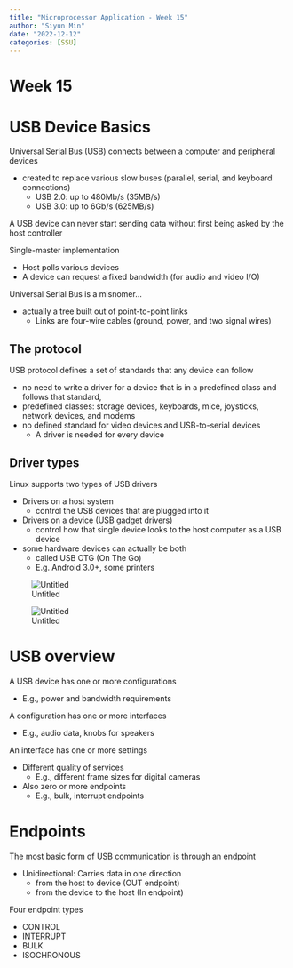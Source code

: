 ```yaml
---
title: "Microprocessor Application - Week 15"
author: "Siyun Min"
date: "2022-12-12"
categories: [SSU]
---
```

# Week 15

# USB Device Basics

Universal Serial Bus (USB) connects between a computer and peripheral devices

- created to replace various slow buses (parallel, serial, and keyboard connections)
    - USB 2.0: up to 480Mb/s (35MB/s)
    - USB 3.0: up to 6Gb/s (625MB/s)

A USB device can never start sending data without first being asked by the host controller

Single-master implementation

- Host polls various devices
- A device can request a fixed bandwidth (for audio and video I/O)

Universal Serial Bus is a misnomer…

- actually a tree built out of point-to-point links
    - Links are four-wire cables (ground, power, and two signal wires)

## The protocol

USB protocol defines a set of standards that any device can follow

- no need to write a driver for a device that is in a predefined class and follows that standard,
- predefined classes: storage devices, keyboards, mice, joysticks, network devices, and modems
- no defined standard for video devices and USB-to-serial devices
    - A driver is needed for every device

## Driver types

Linux supports two types of USB drivers

- Drivers on a host system
    - control the USB devices that are plugged into it
- Drivers on a device (USB gadget drivers)
    - control how that single device looks to the host computer as a USB device
- some hardware devices can actually be both
    - called USB OTG (On The Go)
    - E.g. Android 3.0+, some printers

![Untitled](./Untitled.png)

![Untitled](./Untitled%201.png)

# USB overview

A USB device has one or more configurations

- E.g., power and bandwidth requirements

A configuration has one or more interfaces

- E.g., audio data, knobs for speakers

An interface has one or more settings

- Different quality of services
    - E.g., different frame sizes for digital cameras
- Also zero or more endpoints
    - E.g., bulk, interrupt endpoints

# Endpoints

The most basic form of USB communication is through an endpoint

- Unidirectional: Carries data in one direction
    - from the host to device (OUT endpoint)
    - from the device to the host (In endpoint)

Four endpoint types

- CONTROL
- INTERRUPT
- BULK
- ISOCHRONOUS